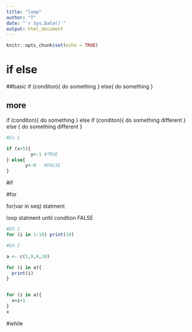```yaml
---
title: "loop"
author: "T"
date: "`r Sys.Data()`"
output: html_document
---
```


```r
knitr::opts_chunk$set(echo = TRUE)
```
# if else

##basic
if (conditon){
   do something
} else{
   do something
}

## more

if (conditon){
   do something
} else if (conditon){
   do something different
} else {
   do something different
}

```r
#Ex.1

if (x>5){
         y<-1 #TRUE
} else{
       y<-0   #FALSE
}

```

#if 

#for

for(var in seq) statment

loop statment until condtion FALSE

```r
#EX.1
for (i in 1:10) print(10)

#EX.2

a <- c(5,8,9,10)

for (i in a){
  print(i)
}


for (i in a){
  x=i+1
}
x
```
#while


```r

```

